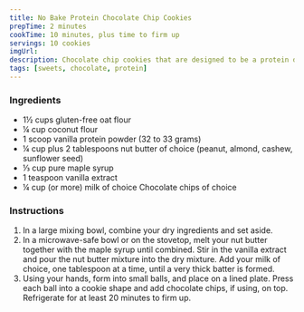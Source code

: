 ```yaml
---
title: No Bake Protein Chocolate Chip Cookies
prepTime: 2 minutes
cookTime: 10 minutes, plus time to firm up
servings: 10 cookies
imgUrl:
description: Chocolate chip cookies that are designed to be a protein delivery system. This way when you snack at night, you can at least feel like less of a piece of shit about it. So long as you're still going to the gym that is.
tags: [sweets, chocolate, protein]
---
```


### Ingredients

- 1½ cups gluten-free oat flour
- ¼ cup coconut flour
- 1 scoop vanilla protein powder (32 to 33 grams)
- ¼ cup plus 2 tablespoons nut butter of choice (peanut, almond, cashew, sunflower seed)
- ⅓ cup pure maple syrup
- 1 teaspoon vanilla extract
- ¼ cup (or more) milk of choice Chocolate chips of choice

### Instructions

1. In a large mixing bowl, combine your dry ingredients and set aside.
1. In a microwave-safe bowl or on the stovetop, melt your nut butter together with the maple syrup until combined. Stir in the vanilla extract and pour the nut butter mixture into the dry mixture. Add your milk of choice, one tablespoon at a time, until a very thick batter is formed.
1. Using your hands, form into small balls, and place on a lined plate. Press each ball into a cookie shape and add chocolate chips, if using, on top. Refrigerate for at least 20 minutes to firm up.
